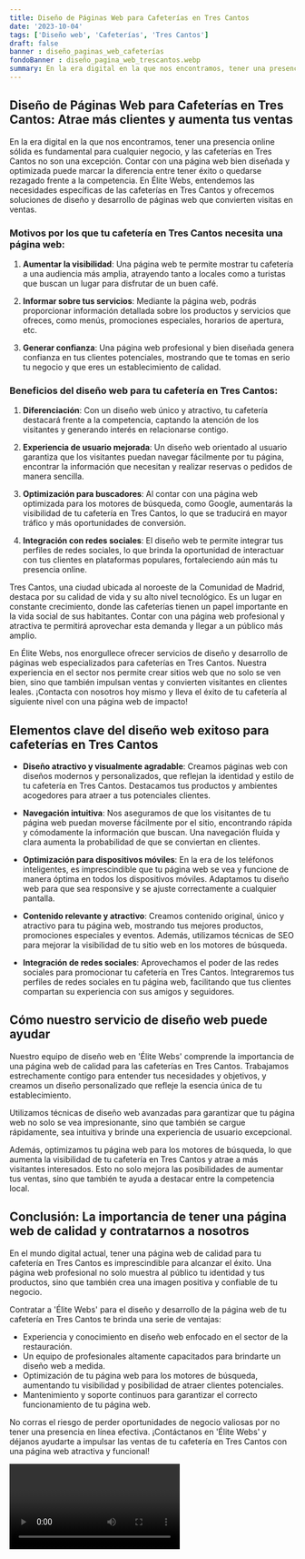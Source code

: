 ```yaml
---
title: Diseño de Páginas Web para Cafeterías en Tres Cantos
date: '2023-10-04'
tags: ['Diseño web', 'Cafeterías', 'Tres Cantos']
draft: false
banner : diseño_paginas_web_cafeterías
fondoBanner : diseño_pagina_web_trescantos.webp
summary: En la era digital en la que nos encontramos, tener una presencia online sólida es fundamental para cualquier negocio, y las cafeterías en Tres Cantos no son una excepción. Contar con una página web bien diseñada y optimizada puede marcar la diferencia entre tener éxito o quedarse rezagado frente a la competencia. En Élite Webs, entendemos las necesidades específicas de las cafeterías en Tres Cantos y ofrecemos soluciones de diseño y desarrollo de páginas web que convierten visitas en ventas.
---
```


## Diseño de Páginas Web para Cafeterías en Tres Cantos: Atrae más clientes y aumenta tus ventas

En la era digital en la que nos encontramos, tener una presencia online sólida es fundamental para cualquier negocio, y las cafeterías en Tres Cantos no son una excepción. Contar con una página web bien diseñada y optimizada puede marcar la diferencia entre tener éxito o quedarse rezagado frente a la competencia. En Élite Webs, entendemos las necesidades específicas de las cafeterías en Tres Cantos y ofrecemos soluciones de diseño y desarrollo de páginas web que convierten visitas en ventas.

### Motivos por los que tu cafetería en Tres Cantos necesita una página web:

1. **Aumentar la visibilidad**: Una página web te permite mostrar tu cafetería a una audiencia más amplia, atrayendo tanto a locales como a turistas que buscan un lugar para disfrutar de un buen café.

2. **Informar sobre tus servicios**: Mediante la página web, podrás proporcionar información detallada sobre los productos y servicios que ofreces, como menús, promociones especiales, horarios de apertura, etc.

3. **Generar confianza**: Una página web profesional y bien diseñada genera confianza en tus clientes potenciales, mostrando que te tomas en serio tu negocio y que eres un establecimiento de calidad.

### Beneficios del diseño web para tu cafetería en Tres Cantos:

1. **Diferenciación**: Con un diseño web único y atractivo, tu cafetería destacará frente a la competencia, captando la atención de los visitantes y generando interés en relacionarse contigo.

2. **Experiencia de usuario mejorada**: Un diseño web orientado al usuario garantiza que los visitantes puedan navegar fácilmente por tu página, encontrar la información que necesitan y realizar reservas o pedidos de manera sencilla.

3. **Optimización para buscadores**: Al contar con una página web optimizada para los motores de búsqueda, como Google, aumentarás la visibilidad de tu cafetería en Tres Cantos, lo que se traducirá en mayor tráfico y más oportunidades de conversión.

4. **Integración con redes sociales**: El diseño web te permite integrar tus perfiles de redes sociales, lo que brinda la oportunidad de interactuar con tus clientes en plataformas populares, fortaleciendo aún más tu presencia online.

Tres Cantos, una ciudad ubicada al noroeste de la Comunidad de Madrid, destaca por su calidad de vida y su alto nivel tecnológico. Es un lugar en constante crecimiento, donde las cafeterías tienen un papel importante en la vida social de sus habitantes. Contar con una página web profesional y atractiva te permitirá aprovechar esta demanda y llegar a un público más amplio.

En Élite Webs, nos enorgullece ofrecer servicios de diseño y desarrollo de páginas web especializados para cafeterías en Tres Cantos. Nuestra experiencia en el sector nos permite crear sitios web que no solo se ven bien, sino que también impulsan ventas y convierten visitantes en clientes leales. ¡Contacta con nosotros hoy mismo y lleva el éxito de tu cafetería al siguiente nivel con una página web de impacto!

<GifSeo />

<Cta />

## Elementos clave del diseño web exitoso para cafeterías en Tres Cantos

- **Diseño atractivo y visualmente agradable**: Creamos páginas web con diseños modernos y personalizados, que reflejan la identidad y estilo de tu cafetería en Tres Cantos. Destacamos tus productos y ambientes acogedores para atraer a tus potenciales clientes.

- **Navegación intuitiva**: Nos aseguramos de que los visitantes de tu página web puedan moverse fácilmente por el sitio, encontrando rápida y cómodamente la información que buscan. Una navegación fluida y clara aumenta la probabilidad de que se conviertan en clientes.

- **Optimización para dispositivos móviles**: En la era de los teléfonos inteligentes, es imprescindible que tu página web se vea y funcione de manera óptima en todos los dispositivos móviles. Adaptamos tu diseño web para que sea responsive y se ajuste correctamente a cualquier pantalla.

- **Contenido relevante y atractivo**: Creamos contenido original, único y atractivo para tu página web, mostrando tus mejores productos, promociones especiales y eventos. Además, utilizamos técnicas de SEO para mejorar la visibilidad de tu sitio web en los motores de búsqueda.

- **Integración de redes sociales**: Aprovechamos el poder de las redes sociales para promocionar tu cafetería en Tres Cantos. Integraremos tus perfiles de redes sociales en tu página web, facilitando que tus clientes compartan su experiencia con sus amigos y seguidores.

## Cómo nuestro servicio de diseño web puede ayudar

Nuestro equipo de diseño web en 'Élite Webs' comprende la importancia de una página web de calidad para las cafeterías en Tres Cantos. Trabajamos estrechamente contigo para entender tus necesidades y objetivos, y creamos un diseño personalizado que refleje la esencia única de tu establecimiento.

Utilizamos técnicas de diseño web avanzadas para garantizar que tu página web no solo se vea impresionante, sino que también se cargue rápidamente, sea intuitiva y brinde una experiencia de usuario excepcional.

Además, optimizamos tu página web para los motores de búsqueda, lo que aumenta la visibilidad de tu cafetería en Tres Cantos y atrae a más visitantes interesados. Esto no solo mejora las posibilidades de aumentar tus ventas, sino que también te ayuda a destacar entre la competencia local.

## Conclusión: La importancia de tener una página web de calidad y contratarnos a nosotros

En el mundo digital actual, tener una página web de calidad para tu cafetería en Tres Cantos es imprescindible para alcanzar el éxito. Una página web profesional no solo muestra al público tu identidad y tus productos, sino que también crea una imagen positiva y confiable de tu negocio.

Contratar a 'Élite Webs' para el diseño y desarrollo de la página web de tu cafetería en Tres Cantos te brinda una serie de ventajas:

- Experiencia y conocimiento en diseño web enfocado en el sector de la restauración.
- Un equipo de profesionales altamente capacitados para brindarte un diseño web a medida.
- Optimización de tu página web para los motores de búsqueda, aumentando tu visibilidad y posibilidad de atraer clientes potenciales.
- Mantenimiento y soporte continuos para garantizar el correcto funcionamiento de tu página web.

No corras el riesgo de perder oportunidades de negocio valiosas por no tener una presencia en línea efectiva. ¡Contáctanos en 'Élite Webs' y déjanos ayudarte a impulsar las ventas de tu cafetería en Tres Cantos con una página web atractiva y funcional!

<Video />

<CtaBot job='Cafeterías' city='Tres Cantos'/>

<Gmaps query='Tres Cantos+españa+maps' />